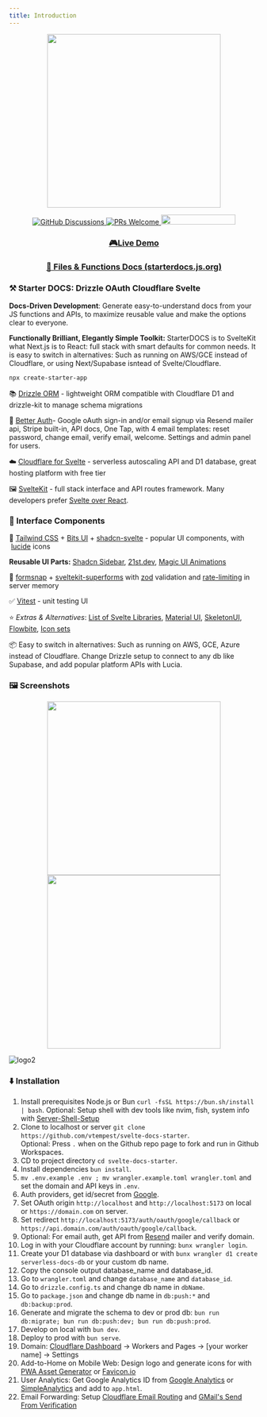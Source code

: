 ```yaml
---
title: Introduction
---
```

<p align="center">
    <img width="350px" src="https://i.imgur.com/PE4kQWy.png" />
</p>
<p align="center">
    <a href="https://github.com/vtempest/Svelte-Starter-DOCS/discussions">
        <img alt="GitHub Discussions"
            src="https://img.shields.io/github/discussions/vtempest/Svelte-Starter-DOCS" />
    </a>
    <a href="http://makeapullrequest.com">
        <img src="https://img.shields.io/badge/PRs-welcome-brightgreen.svg" alt="PRs Welcome" />
    </a>
    <a href="https://codespaces.new/vtempest/Svelte-Starter-DOCS">
        <img src="https://github.com/codespaces/badge.svg" width="150" height="20" />
    </a>
</p>
<h3 align="center">
    <a href="https://starterdocs.vtempest.workers.dev">🎮Live Demo</a>
</h3>
<h3 align="center">
    <a href="https://starterdocs.js.org">📑 Files & Functions Docs (starterdocs.js.org)</a>
</h3>

### ⚒️ Starter DOCS: Drizzle OAuth Cloudflare Svelte

**Docs-Driven Development**: Generate easy-to-understand docs from your JS functions and APIs, to maximize reusable value and make the options clear to everyone.

**Functionally Brilliant, Elegantly Simple Toolkit:** StarterDOCS is to SvelteKit what Next.js is to React: full stack with smart defaults for common needs. It is 
easy to switch in alternatives: Such as running on AWS/GCE instead of Cloudflare, or using Next/Supabase isntead of Svelte/Cloudflare.


```bash
npx create-starter-app
```

📚 [Drizzle ORM](https://orm.drizzle.team/kit-docs/quick) - lightweight ORM compatible with Cloudflare D1 and drizzle-kit to manage schema migrations

👤 [Better Auth](https://www.better-auth.com/docs/introduction)- Google oAuth sign-in and/or email signup via Resend mailer api, Stripe built-in, API docs, One Tap, with 4 email templates: reset password, change email, verify email, welcome. Settings and admin panel for users.

☁️ [Cloudflare for Svelte](https://developers.cloudflare.com/pages/framework-guides/deploy-a-svelte-site/) - serverless autoscaling API and D1 database, great hosting platform with free tier

🖼️ [SvelteKit](https://svelte.dev/docs/kit/introduction) \- full stack interface and API routes framework. Many developers prefer [Svelte over React](https://shakuro.com/blog/svelte-vs-react).

### 🧩 Interface Components

🎨 [Tailwind CSS](https://github.com/tailwindlabs/tailwindcss) + [Bits UI](https://github.com/huntabyte/bits-ui) + [shadcn-svelte](https://github.com/huntabyte/shadcn-svelte) - popular UI components, with  [lucide](https://github.com/lucide-icons/lucide) icons

**Reusable UI Parts:**  [Shadcn Sidebar](https://next.shadcn-svelte.com/blocks), [21st.dev](https://21st.dev/home), [Magic UI Animations](https://animation-svelte.vercel.app/magic) 

📝 [formsnap](https://github.com/svecosystem/formsnap) + [sveltekit-superforms](https://github.com/ciscoheat/sveltekit-superforms) with [zod](https://github.com/colinhacks/zod) validation and [rate-limiting](https://github.com/ciscoheat/sveltekit-rate-limiter) in server memory

✅ [Vitest](https://vitest.dev/guide/ui) - unit testing UI

⭐ _Extras & Alternatives_: [List of Svelte Libraries](https://github.com/TheComputerM/awesome-svelte#ui-libraries), [Material UI](https://sveltematerialui.com/INSTALL.md), [SkeletonUI](https://www.skeleton.dev/components/app-rail), [Flowbite](https://flowbite-svelte.com/docs/pages/introduction), [Icon sets](https://www.svgrepo.com/collections)

📦 Easy to switch in alternatives: Such as running on AWS, GCE, Azure instead of Cloudflare. 
Change Drizzle setup to connect to any db like Supabase, and add popular platform APIs with Lucia.


### 🖼️ Screenshots
<p align="center">
    <img width="350px" src="https://i.imgur.com/jIaL6yP.png" /><img width="350px" src="https://i.imgur.com/NlkjlWI.png" />
</p>

![logo2](https://i.imgur.com/jehI6lv.png)


### ⬇️ Installation

1.  Install prerequisites Node.js or Bun `curl -fsSL https://bun.sh/install | bash`. Optional: Setup shell with dev tools like nvim, fish, system info with [Server-Shell-Setup](https://github.com/vtempest/Server-Shell-Setup)
2.  Clone to localhost or server `git clone https://github.com/vtempest/svelte-docs-starter`.  
    Optional: Press `.` when on the Github repo page to fork and run in Github Workspaces.
3.  CD to project directory `cd svelte-docs-starter`.
4.  Install dependencies `bun install`.
5.  `mv .env.example .env ; mv wrangler.example.toml wrangler.toml` and set the domain and API keys in `.env`.
6.  Auth providers, get id/secret from [Google](https://console.cloud.google.com/apis/credentials).
7.  Set OAuth origin `http://localhost` and `http://localhost:5173` on local or `https://domain.com` on server.
8.  Set redirect `http://localhost:5173/auth/oauth/google/callback` or `https://api.domain.com/auth/oauth/google/callback`.
9.  Optional: For email auth, get API from [Resend](https://resend.com/api-keys) mailer and verify domain.
10.  Log in with your Cloudflare account by running: `bunx wrangler login`.
11.  Create your D1 database via dashboard or with `bunx wrangler d1 create serverless-docs-db` or your custom db name.
12.  Copy the console output database\_name and database\_id.
13.  Go to `wrangler.toml` and change `database_name` and `database_id`.
14.  Go to `drizzle.config.ts` and change db name in `dbName`.
15.  Go to `package.json` and change db name in `db:push:*` and `db:backup:prod`.
16.  Generate and migrate the schema to dev or prod db: `bun run db:migrate; bun run db:push:dev; bun run db:push:prod`.
17.  Develop on local with `bun dev`.
18.  Deploy to prod with `bun serve`.
19.  Domain: [Cloudflare Dashboard](https://dash.cloudflare.com) -> Workers and Pages -> \[your worker name\] -> Settings
20.  Add-to-Home on Mobile Web: Design logo and generate icons for with [PWA Asset Generator](https://github.com/elegantapp/pwa-asset-generator) or [Favicon.io](https://favicon.io)
21.  User Analytics: Get Google Analytics ID from [Google Analytics](https://support.google.com/analytics/answer/9539598?hl=en) or [SimpleAnalytics](https://www.simpleanalytics.com) and add to `app.html`.
22.  Email Forwarding: Setup [Cloudflare Email Routing](https://blog.cloudflare.com/introducing-email-routing/) and [GMail's Send From Verification](https://support.google.com/mail/answer/22370?hl=en)
